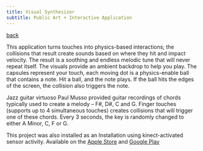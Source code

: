 ```yaml
---
title: Visual Synthesizer
subtitle: Public Art + Interactive Application
---
```


[back](/applications/)

This application turns touches into physics-based interactions; the collisions that result create sounds based on where
they hit and impact velocity. The result is a soothing and endless melodic tune that will never repeat itself. The
visuals provide an ambient backdrop to help you play. The capsules represent your touch, each moving dot is a
physics-enable ball that contains a note. Hit a ball, and the note plays. If the ball hits the edges of the screen, the
collision also triggers the note.

Jazz guitar virtuoso Paul Musso provided guitar recordings of chords typically used to create a melody – F#, D#, C and
G. Finger touches (supports up to 4 simultaneous touches) creates collisions that will trigger one of these chords.
Every 3 seconds, the key is randomly changed to either A Minor, C, F or G.

This project was also installed as an Installation using kinect-activated sensor activity. Available on the [Apple Store](https://apps.apple.com/us/app/visual-instrument/id564488512)
and [Google Play](https://play.google.com/store/apps/details?id=com.BryanLeister.VisualInstrument)

<HlsVideo
    src="https://video.bryanleister.com/animation/visual-synthesizer/master.m3u8"
    poster="https://video.bryanleister.com/animation/visual-synthesizer/visual-synthesizer.jpg"
/>

